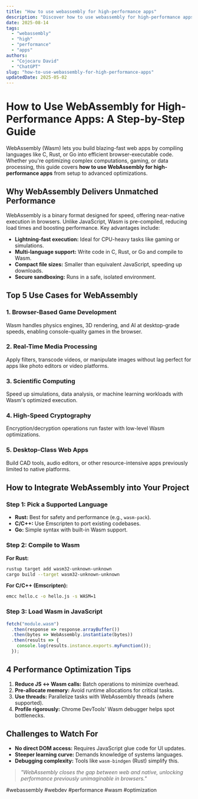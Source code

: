 ```yaml
---
title: "How to use webassembly for high-performance apps"
description: "Discover how to use webassembly for high-performance apps with this in-depth guide, providing actionable insights and practical tips to boost your knowledge and results."
date: 2025-08-14
tags:
  - "webassembly"
  - "high"
  - "performance"
  - "apps"
authors:
  - "Cojocaru David"
  - "ChatGPT"
slug: "how-to-use-webassembly-for-high-performance-apps"
updatedDate: 2025-05-02
---
```


# How to Use WebAssembly for High-Performance Apps: A Step-by-Step Guide  

WebAssembly (Wasm) lets you build blazing-fast web apps by compiling languages like C, Rust, or Go into efficient browser-executable code. Whether you're optimizing complex computations, gaming, or data processing, this guide covers **how to use WebAssembly for high-performance apps** from setup to advanced optimizations.  

## Why WebAssembly Delivers Unmatched Performance  

WebAssembly is a binary format designed for speed, offering near-native execution in browsers. Unlike JavaScript, Wasm is pre-compiled, reducing load times and boosting performance. Key advantages include:  

- **Lightning-fast execution:** Ideal for CPU-heavy tasks like gaming or simulations.  
- **Multi-language support:** Write code in C, Rust, or Go and compile to Wasm.  
- **Compact file sizes:** Smaller than equivalent JavaScript, speeding up downloads.  
- **Secure sandboxing:** Runs in a safe, isolated environment.  

## Top 5 Use Cases for WebAssembly  

### 1. Browser-Based Game Development  
Wasm handles physics engines, 3D rendering, and AI at desktop-grade speeds, enabling console-quality games in the browser.  

### 2. Real-Time Media Processing  
Apply filters, transcode videos, or manipulate images without lag perfect for apps like photo editors or video platforms.  

### 3. Scientific Computing  
Speed up simulations, data analysis, or machine learning workloads with Wasm's optimized execution.  

### 4. High-Speed Cryptography  
Encryption/decryption operations run faster with low-level Wasm optimizations.  

### 5. Desktop-Class Web Apps  
Build CAD tools, audio editors, or other resource-intensive apps previously limited to native platforms.  

## How to Integrate WebAssembly into Your Project  

### Step 1: Pick a Supported Language  
- **Rust:** Best for safety and performance (e.g., `wasm-pack`).  
- **C/C++:** Use Emscripten to port existing codebases.  
- **Go:** Simple syntax with built-in Wasm support.  

### Step 2: Compile to Wasm  
**For Rust:**  
```bash  
rustup target add wasm32-unknown-unknown  
cargo build --target wasm32-unknown-unknown  
```  

**For C/C++ (Emscripten):**  
```bash  
emcc hello.c -o hello.js -s WASM=1  
```  

### Step 3: Load Wasm in JavaScript  
```javascript  
fetch("module.wasm")  
  .then(response => response.arrayBuffer())  
  .then(bytes => WebAssembly.instantiate(bytes))  
  .then(results => {  
    console.log(results.instance.exports.myFunction());  
  });  
```  

## 4 Performance Optimization Tips  

1. **Reduce JS ↔ Wasm calls:** Batch operations to minimize overhead.  
2. **Pre-allocate memory:** Avoid runtime allocations for critical tasks.  
3. **Use threads:** Parallelize tasks with WebAssembly threads (where supported).  
4. **Profile rigorously:** Chrome DevTools' Wasm debugger helps spot bottlenecks.  

## Challenges to Watch For  

- **No direct DOM access:** Requires JavaScript glue code for UI updates.  
- **Steeper learning curve:** Demands knowledge of systems languages.  
- **Debugging complexity:** Tools like `wasm-bindgen` (Rust) simplify this.  

> _"WebAssembly closes the gap between web and native, unlocking performance previously unimaginable in browsers."_  

#webassembly #webdev #performance #wasm #optimization